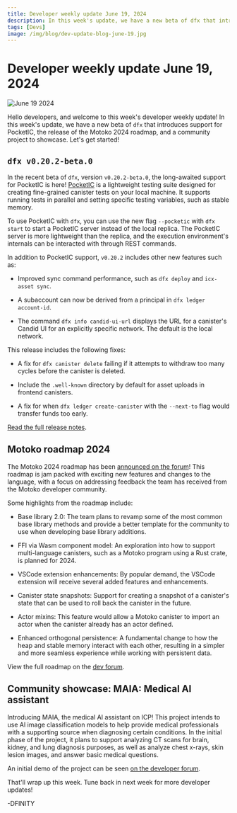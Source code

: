 ```yaml
---
title: Developer weekly update June 19, 2024
description: In this week's update, we have a new beta of dfx that introduces support for PocketIC, the release of the Motoko 2024 roadmap, and a community project to showcase. Let's get started!
tags: [Devs]
image: /img/blog/dev-update-blog-june-19.jpg
---
```


# Developer weekly update June 19, 2024

![June 19 2024](../../static/img/blog/dev-update-blog-june-19.jpg)

Hello developers, and welcome to this week's developer weekly update! In this week's update, we have a new beta of `dfx` that introduces support for PocketIC, the release of the Motoko 2024 roadmap, and a community project to showcase. Let's get started!

## `dfx v0.20.2-beta.0`

In the recent beta of `dfx`, version `v0.20.2-beta.0`, the long-awaited support for PocketIC is here! [PocketIC](/docs/current/building-apps/creating-dapps/test/pocket-ic) is a lightweight testing suite designed for creating fine-grained canister tests on your local machine. It supports running tests in parallel and setting specific testing variables, such as stable memory.

To use PocketIC with `dfx`, you can use the new flag `--pocketic` with `dfx start` to start a PocketIC server instead of the local replica. The PocketIC server is more lightweight than the replica, and the execution environment's internals can be interacted with through REST commands.

In addition to PocketIC support, `v0.20.2` includes other new features such as:

- Improved sync command performance, such as `dfx deploy` and `icx-asset sync`.

- A subaccount can now be derived from a principal in `dfx ledger account-id`.

- The command `dfx info candid-ui-url` displays the URL for a canister's Candid UI for an explicitly specific network. The default is the local network.

This release includes the following fixes:

- A fix for `dfx canister delete` failing if it attempts to withdraw too many cycles before the canister is deleted.

- Include the `.well-known` directory by default for asset uploads in frontend canisters.

- A fix for when `dfx ledger create-canister` with the `--next-to` flag would transfer funds too early.

[Read the full release notes](https://github.com/dfinity/sdk/releases/tag/0.20.2).

## Motoko roadmap 2024

The Motoko 2024 roadmap has been [announced on the forum](https://forum.dfinity.org/t/motoko-2024-roadmap/31912)! This roadmap is jam packed with exciting new features and changes to the language, with a focus on addressing feedback the team has received from the Motoko developer community.

Some highlights from the roadmap include:

- Base library 2.0: The team plans to revamp some of the most common base library methods and provide a better template for the community to use when developing base library additions.

- FFI via Wasm component model: An exploration into how to support multi-language canisters, such as a Motoko program using a Rust crate, is planned for 2024.

- VSCode extension enhancements: By popular demand, the VSCode extension will receive several added features and enhancements.

- Canister state snapshots: Support for creating a snapshot of a canister's state that can be used to roll back the canister in the future.

- Actor mixins: This feature would allow a Motoko canister to import an actor when the canister already has an actor defined.

- Enhanced orthogonal persistence: A fundamental change to how the heap and stable memory interact with each other, resulting in a simpler and more seamless experience while working with persistent data.

View the full roadmap on the [dev forum](https://forum.dfinity.org/t/motoko-2024-roadmap/31912).

## Community showcase: MAIA: Medical AI assistant

Introducing MAIA, the medical AI assistant on ICP! This project intends to use AI image classification models to help provide medical professionals with a supporting source when diagnosing certain conditions. In the initial phase of the project, it plans to support analyzing CT scans for brain, kidney, and lung diagnosis purposes, as well as analyze chest x-rays, skin lesion images, and answer basic medical questions.

An initial demo of the project can be seen [on the developer forum](https://forum.dfinity.org/t/introducing-maia-medical-ai-assistant-on-internet-computer/32022).

That'll wrap up this week. Tune back in next week for more developer updates!

-DFINITY
